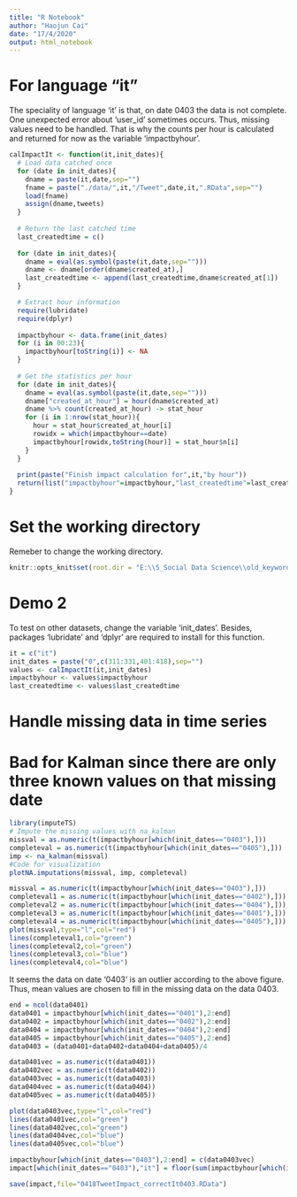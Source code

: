 ```yaml
---
title: "R Notebook"
author: "Haojun Cai"
date: "17/4/2020"
output: html_notebook
---
```


# For language "it"
The speciality of language 'it' is that, on date 0403 the data is not complete. One unexpected error about 'user_id' sometimes occurs. Thus, missing values need to be handled. That is why the counts per hour is calculated and returned for now as the variable 'impactbyhour'.

```r
calImpactIt <- function(it,init_dates){
  # Load data catched once
  for (date in init_dates){
    dname = paste(it,date,sep="")
    fname = paste("./data/",it,"/Tweet",date,it,".RData",sep="")
    load(fname)
    assign(dname,tweets)
  }
    
  # Return the last catched time
  last_createdtime = c()
  
  for (date in init_dates){
    dname = eval(as.symbol(paste(it,date,sep="")))
    dname <- dname[order(dname$created_at),]
    last_createdtime <- append(last_createdtime,dname$created_at[1])
  }

  # Extract hour information
  require(lubridate)
  require(dplyr)
  
  impactbyhour <- data.frame(init_dates)
  for (i in 00:23){
    impactbyhour[toString(i)] <- NA  
  }
  
  # Get the statistics per hour
  for (date in init_dates){
    dname = eval(as.symbol(paste(it,date,sep="")))
    dname["created_at_hour"] = hour(dname$created_at)
    dname %>% count(created_at_hour) -> stat_hour
    for (i in 1:nrow(stat_hour)){
      hour = stat_hour$created_at_hour[i]
      rowidx = which(impactbyhour==date)
      impactbyhour[rowidx,toString(hour)] = stat_hour$n[i]
    }
  }
  
  print(paste("Finish impact calculation for",it,"by hour"))
  return(list("impactbyhour"=impactbyhour,"last_createdtime"=last_createdtime))
}
```

# Set the working directory
Remeber to change the working directory.

```r
knitr::opts_knit$set(root.dir = "E:\\5_Social Data Science\\old_keyword")
```

# Demo 2
To test on other datasets, change the variable 'init_dates'. Besides, packages 'lubridate' and 'dplyr' are required to install for this function.

```r
it = c("it")
init_dates = paste("0",c(311:331,401:418),sep="")
values <- calImpactIt(it,init_dates)
impactbyhour <- values$impactbyhour
last_createdtime <- values$last_createdtime
```

# Handle missing data in time series
# Bad for Kalman since there are only three known values on that missing date
```r
library(imputeTS)
# Impute the missing values with na_kalman
missval = as.numeric(t(impactbyhour[which(init_dates=="0403"),]))
completeval = as.numeric(t(impactbyhour[which(init_dates=="0405"),]))
imp <- na_kalman(missval)
#Code for visualization
plotNA.imputations(missval, imp, completeval)
```

```r
missval = as.numeric(t(impactbyhour[which(init_dates=="0403"),]))
completeval1 = as.numeric(t(impactbyhour[which(init_dates=="0402"),]))
completeval2 = as.numeric(t(impactbyhour[which(init_dates=="0404"),]))
completeval3 = as.numeric(t(impactbyhour[which(init_dates=="0401"),]))
completeval4 = as.numeric(t(impactbyhour[which(init_dates=="0405"),]))
plot(missval,type="l",col="red")
lines(completeval1,col="green")
lines(completeval2,col="green")
lines(completeval3,col="blue")
lines(completeval4,col="blue")
```
It seems the data on date '0403' is an outlier according to the above figure. Thus, mean values are chosen to fill in the missing data on the data 0403.
```r
end = ncol(data0401)
data0401 = impactbyhour[which(init_dates=="0401"),2:end]
data0402 = impactbyhour[which(init_dates=="0402"),2:end]
data0404 = impactbyhour[which(init_dates=="0404"),2:end]
data0405 = impactbyhour[which(init_dates=="0405"),2:end]
data0403 = (data0401+data0402+data0404+data0405)/4

data0401vec = as.numeric(t(data0401))
data0402vec = as.numeric(t(data0402))
data0403vec = as.numeric(t(data0403))
data0404vec = as.numeric(t(data0404))
data0405vec = as.numeric(t(data0405))

plot(data0403vec,type="l",col="red")
lines(data0401vec,col="green")
lines(data0402vec,col="green")
lines(data0404vec,col="blue")
lines(data0405vec,col="blue")

impactbyhour[which(init_dates=="0403"),2:end] = c(data0403vec)
impact[which(init_dates=="0403"),"it"] = floor(sum(impactbyhour[which(init_dates=="0403"),2:end]))

save(impact,file="0418TweetImpact_correctIt0403.RData")
```

